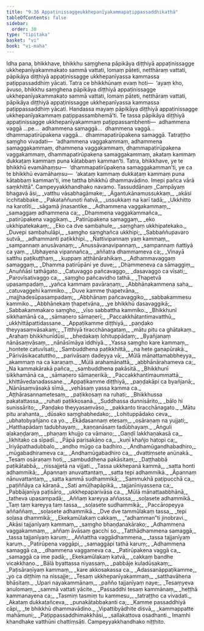 ```yaml
---
title: "9.36 Appaṭinissaggeukkhepanīyakammapaṭippassaddhikathā"
tableOfContents: false
sidebar:
  order: 30
type: "tipitaka"
basket: "vi"
book: "vi-maha"
---
```



<DynamicBreadcrumb />

<Division number="450" book="vi-maha" bookNo="3" page="475">

<Paragraph number="1896" book="vi-maha">
Idha pana, bhikkhave, bhikkhu saṃghena pāpikāya diṭṭhiyā appaṭinissagge ukkhepanīyakammakato sammā vattati, lomaṃ pāteti, netthāraṃ vattati, pāpikāya diṭṭhiyā appaṭinissagge ukkhepanīyassa kammassa paṭippassaddhiṃ yācati. Tatra ce bhikkhūnaṃ evaṃ hoti—  ‘ayaṃ kho, āvuso, bhikkhu saṃghena pāpikāya diṭṭhiyā appaṭinissagge ukkhepanīyakammakato sammā vattati, lomaṃ pāteti, netthāraṃ vattati, pāpikāya diṭṭhiyā appaṭinissagge ukkhepanīyassa kammassa paṭippassaddhiṃ yācati. Handassa mayaṃ pāpikāya diṭṭhiyā appaṭinissagge ukkhepanīyakammaṃ paṭippassambhemā’ti. Te tassa pāpikāya diṭṭhiyā appaṭinissagge ukkhepanīyakammaṃ paṭippassambhenti—  adhammena vaggā …pe…  adhammena samaggā…  dhammena vaggā…  dhammapatirūpakena vaggā…  dhammapatirūpakena samaggā. Tatraṭṭho saṃgho vivadati—  ‘adhammena vaggakammaṃ, adhammena samaggakammaṃ, dhammena vaggakammaṃ, dhammapatirūpakena vaggakammaṃ, dhammapatirūpakena samaggakammaṃ, akataṃ kammaṃ dukkaṭaṃ kammaṃ puna kātabbaṃ kamman’ti. Tatra, bhikkhave, ye te bhikkhū evamāhaṃsu—  ‘dhammapatirūpakena samaggakamman’ti, ye ca te bhikkhū evamāhaṃsu—  ‘akataṃ kammaṃ dukkaṭaṃ kammaṃ puna kātabbaṃ kamman’ti, ime tattha bhikkhū dhammavādino. Imepi pañca vārā saṃkhittā”.

</Paragraph>
</Division>

<Paragraph number="1897" type="center" book="vi-maha">
Campeyyakkhandhako navamo.



</Paragraph>

<Paragraph number="1898" type="center" book="vi-maha">
Tassuddānaṃ


</Paragraph>

<Paragraph number="1899" type="verses" book="vi-maha">
_Campāyaṃ bhagavā āsi,_  
_vatthu vāsabhagāmake;_  
_Āgantukānamussukkaṃ,_  
_akāsi icchitabbake._  

</Paragraph>

<Paragraph number="1900" type="verses" book="vi-maha">
_Pakataññunoti ñatvā,_  
_ussukkaṃ na karī tadā;_  
_Ukkhitto na karotīti,_  
_sāgamā jinasantike._  

</Paragraph>

<Paragraph number="1901" type="verses" book="vi-maha">
_Adhammena vaggakammaṃ,_  
_samaggaṃ adhammena ca;_  
_Dhammena vaggakammañca,_  
_patirūpakena vaggikaṃ._  

</Paragraph>

<Paragraph number="1902" type="verses" book="vi-maha">
_Patirūpakena samaggaṃ,_  
_eko ukkhipatekakaṃ;_  
_Eko ca dve sambahule,_  
_saṃghaṃ ukkhipatekako._  

</Paragraph>

<Paragraph number="1903" type="verses" book="vi-maha">
_Duvepi sambahulāpi,_  
_saṃgho saṃghañca ukkhipi;_  
_Sabbaññupavaro sutvā,_  
_adhammanti paṭikkhipi._  

</Paragraph>

<Paragraph number="1904" type="verses" book="vi-maha">
_Ñattivipannaṃ yaṃ kammaṃ,_  
_sampannaṃ anusāvanaṃ;_  
_Anussāvanavipannaṃ,_  
_sampannaṃ ñattiyā ca yaṃ._  

</Paragraph>

<Paragraph number="1905" type="verses" book="vi-maha">
_Ubhayena vipannañca,_  
_aññatra dhammameva ca;_  
_Vinayā satthu paṭikuṭṭhaṃ,_  
_kuppaṃ aṭṭhānārahikaṃ._  

</Paragraph>

<Paragraph number="1906" type="verses" book="vi-maha">
_Adhammavaggaṃ samaggaṃ,_  
_Dhamma patirūpāni ye duve;_  
_Dhammeneva ca sāmaggiṃ,_  
_Anuññāsi tathāgato._  

</Paragraph>

<Paragraph number="1907" type="verses" book="vi-maha">
_Catuvaggo pañcavaggo,_  
_dasavaggo ca vīsati;_  
_Parovīsativaggo ca,_  
_saṃgho pañcavidho tathā._  

</Paragraph>

<Paragraph number="1908" type="verses" book="vi-maha">
_Ṭhapetvā upasampadaṃ,_  
_yañca kammaṃ pavāraṇaṃ;_  
_Abbhānakammena saha,_  
_catuvaggehi kammiko._  

</Paragraph>

<Paragraph number="1909" type="verses" book="vi-maha">
_Duve kamme ṭhapetvāna,_  
_majjhadesūpasampadaṃ;_  
_Abbhānaṃ pañcavaggiko,_  
_sabbakammesu kammiko._  

</Paragraph>

<Paragraph number="1910" type="verses" book="vi-maha">
_Abbhānekaṃ ṭhapetvāna,_  
_ye bhikkhū dasavaggikā;_  
_Sabbakammakaro saṃgho,_  
_vīso sabbattha kammiko._  

</Paragraph>

<Paragraph number="1911" type="verses" book="vi-maha">
_Bhikkhunī sikkhamānā ca,_  
_sāmaṇero sāmaṇerī;_  
_Paccakkhātantimavatthū,_  
_ukkhittāpattidassane._  

</Paragraph>

<Paragraph number="1912" type="verses" book="vi-maha">
_Appaṭikamme diṭṭhiyā,_  
_paṇḍako theyyasaṃvāsakaṃ;_  
_Titthiyā tiracchānagataṃ,_  
_mātu pitu ca ghātakaṃ._  

</Paragraph>

<Paragraph number="1913" type="verses" book="vi-maha">
_Arahaṃ bhikkhunīdūsi,_  
_bhedakaṃ lohituppādaṃ;_  
_Byañjanaṃ nānāsaṃvāsaṃ,_  
_nānāsīmāya iddhiyā._  

</Paragraph>

<Paragraph number="1914" type="verses" book="vi-maha">
_Yassa saṃgho kare kammaṃ,_  
_hontete catuvīsati;_  
_Sambuddhena paṭikkhittā,_  
_na hete gaṇapūrakā._  

</Paragraph>

<Paragraph number="1915" type="verses" book="vi-maha">
_Pārivāsikacatuttho,_  
_parivāsaṃ dadeyya vā;_  
_Mūlā mānattamabbheyya,_  
_akammaṃ na ca karaṇaṃ._  

</Paragraph>

<Paragraph number="1916" type="verses" book="vi-maha">
_Mūlā arahamānattā,_  
_abbhānārahameva ca;_  
_Na kammakārakā pañca,_  
_sambuddhena pakāsitā._  

</Paragraph>

<Paragraph number="1917" type="verses" book="vi-maha">
_Bhikkhunī sikkhamānā ca,_  
_sāmaṇero sāmaṇerikā;_  
_Paccakkhantimaummattā,_  
_khittāvedanadassane._  

</Paragraph>

<Paragraph number="1918" type="verses" book="vi-maha">
_Appaṭikamme diṭṭhiyā,_  
_paṇḍakāpi ca byañjanā;_  
_Nānāsaṃvāsakā sīmā,_  
_vehāsaṃ yassa kamma ca._  

</Paragraph>

<Paragraph number="1919" type="verses" book="vi-maha">
_Aṭṭhārasannametesaṃ,_  
_paṭikkosaṃ na ruhati;_  
_Bhikkhussa pakatattassa,_  
_ruhati paṭikkosanā._  

</Paragraph>

<Paragraph number="1920" type="verses" book="vi-maha">
_Suddhassa dunnisārito,_  
_bālo hi sunissārito;_  
_Paṇḍako theyyasaṃvāso,_  
_pakkanto tiracchānagato._  

</Paragraph>

<Paragraph number="1921" type="verses" book="vi-maha">
_Mātu pitu arahanta,_  
_dūsako saṃghabhedako;_  
_Lohituppādako ceva,_  
_ubhatobyañjano ca yo._  

</Paragraph>

<Paragraph number="1922" type="verses" book="vi-maha">
_Ekādasannaṃ etesaṃ,_  
_osāraṇaṃ na yujjati;_  
_Hatthapādaṃ tadubhayaṃ,_  
_kaṇṇanāsaṃ tadūbhayaṃ._  

</Paragraph>

<Paragraph number="1923" type="verses" book="vi-maha">
_Aṅguli aḷakaṇḍaraṃ,_  
_phaṇaṃ khujjo ca vāmano;_  
_Gaṇḍī lakkhaṇakasā ca,_  
_likhitako ca sīpadī._  

</Paragraph>

<Paragraph number="1924" type="verses" book="vi-maha">
_Pāpā parisakāṇo ca,_  
_kuṇī khañjo hatopi ca;_  
_Iriyāpathadubbalo,_  
_andho mūgo ca badhiro._  

</Paragraph>

<Paragraph number="1925" type="verses" book="vi-maha">
_Andhamūgandhabadhiro,_  
_mūgabadhirameva ca;_  
_Andhamūgabadhiro ca,_  
_dvattiṃsete anūnakā._  

</Paragraph>

<Paragraph number="1926" type="verses" book="vi-maha">
_Tesaṃ osāraṇaṃ hoti,_  
_sambuddhena pakāsitaṃ;_  
_Daṭṭhabbā paṭikātabbā,_  
_nissajjetā na vijjati._  

</Paragraph>

<Paragraph number="1927" type="verses" book="vi-maha">
_Tassa ukkhepanā kammā,_  
_satta honti adhammikā;_  
_Āpannaṃ anuvattantaṃ,_  
_satta tepi adhammikā._  

</Paragraph>

<Paragraph number="1928" type="verses" book="vi-maha">
_Āpannaṃ nānuvattantaṃ,_  
_satta kammā sudhammikā;_  
_Sammukhā paṭipucchā ca,_  
_paṭiññāya ca kāraṇā._  

</Paragraph>

<Paragraph number="1929" type="verses" book="vi-maha">
_Sati amūḷhapāpikā,_  
_tajjanīniyassena ca;_  
_Pabbājanīya paṭisāro,_  
_ukkhepaparivāsa ca._  

</Paragraph>

<Paragraph number="1930" type="verses" book="vi-maha">
_Mūlā mānattaabbhānā,_  
_tatheva upasampadā;_  
_Aññaṃ kareyya aññassa,_  
_soḷasete adhammikā._  

</Paragraph>

<Paragraph number="1931" type="verses" book="vi-maha">
_Taṃ taṃ kareyya taṃ tassa,_  
_soḷasete sudhammikā;_  
_Paccāropeyya aññaññaṃ,_  
_soḷasete adhammikā._  

</Paragraph>

<Paragraph number="1932" type="verses" book="vi-maha">
_Dve dve tammūlakaṃ tassa,_  
_tepi soḷasa dhammikā;_  
_Ekekamūlakaṃ cakkaṃ,_  
_“adhamman”ti jinobravi._  

</Paragraph>

<Paragraph number="1933" type="verses" book="vi-maha">
_Akāsi tajjanīyaṃ kammaṃ,_  
_saṃgho bhaṇḍanakārako;_  
_Adhammena vaggakammaṃ,_  
_aññaṃ āvāsaṃ gacchi so._  

</Paragraph>

<Paragraph number="1934" type="verses" book="vi-maha">
_Tatthādhammena samaggā,_  
_tassa tajjanīyaṃ karuṃ;_  
_Aññattha vaggādhammena,_  
_tassa tajjanīyaṃ karuṃ._  

</Paragraph>

<Paragraph number="1935" type="verses" book="vi-maha">
_Patirūpena vaggāpi,_  
_samaggāpi tathā karuṃ;_  
_Adhammena samaggā ca,_  
_dhammena vaggameva ca._  

</Paragraph>

<Paragraph number="1936" type="verses" book="vi-maha">
_Patirūpakena vaggā ca,_  
_samaggā ca ime padā;_  
_Ekekamūlakaṃ katvā,_  
_cakkaṃ bandhe vicakkhaṇo._  

</Paragraph>

<Paragraph number="1937" type="verses" book="vi-maha">
_Bālā byattassa niyassaṃ,_  
_pabbāje kuladūsakaṃ;_  
_Paṭisāraṇīyaṃ kammaṃ,_  
_kare akkosakassa ca._  

</Paragraph>

<Paragraph number="1938" type="verses" book="vi-maha">
_Adassanāppaṭikamme,_  
_yo ca diṭṭhiṃ na nissajje;_  
_Tesaṃ ukkhepanīyakammaṃ,_  
_satthavāhena bhāsitaṃ._  

</Paragraph>

<Paragraph number="1939" type="verses" book="vi-maha">
_Upari nayakammānaṃ,_  
_pañño tajjanīyaṃ naye;_  
_Tesaṃyeva anulomaṃ,_  
_sammā vattati yācite._  

</Paragraph>

<Paragraph number="1940" type="verses" book="vi-maha">
_Passaddhi tesaṃ kammānaṃ,_  
_heṭṭhā kammanayena ca;_  
_Tasmiṃ tasmiṃ tu kammesu,_  
_tatraṭṭho ca vivadati._  

</Paragraph>

<Paragraph number="1941" type="verses" book="vi-maha">
_Akataṃ dukkaṭañceva,_  
_punakātabbakanti ca;_  
_Kamme passaddhiyā cāpi,_  
_te bhikkhū dhammavādino._  

</Paragraph>

<Paragraph number="1942" type="verses" book="vi-maha">
_Vipattibyādhite disvā,_  
_kammappatte mahāmuni;_  
_Paṭippassaddhimakkhāsi,_  
_sallakattova osadhanti._  


</Paragraph>

<Paragraph number="1943" type="center" book="vi-maha">
Imamhi khandhake vatthūni chattiṃsāti.



</Paragraph>

<Paragraph number="1944" type="center" book="vi-maha">
Campeyyakkhandhako niṭṭhito.
</Paragraph>